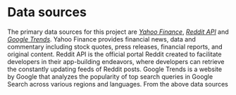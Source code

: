 # Data sources

The primary data sources for this project are [*Yahoo Finance*](https://finance.yahoo.com/), [*Reddit API*](https://www.reddit.com/dev/api/) and [*Google Trends*](https://trends.google.com/trends/?geo=US). Yahoo Finance provides financial news, data and commentary including stock quotes, press releases, financial reports, and original content. Reddit API is the official portal Reddit created to facilitate developers in their app-building endeavors, where developers can retrieve the constantly updating feeds of Reddit posts. Google Trends is a website by Google that analyzes the popularity of top search queries in Google Search across various regions and languages. 
From the above data sources 